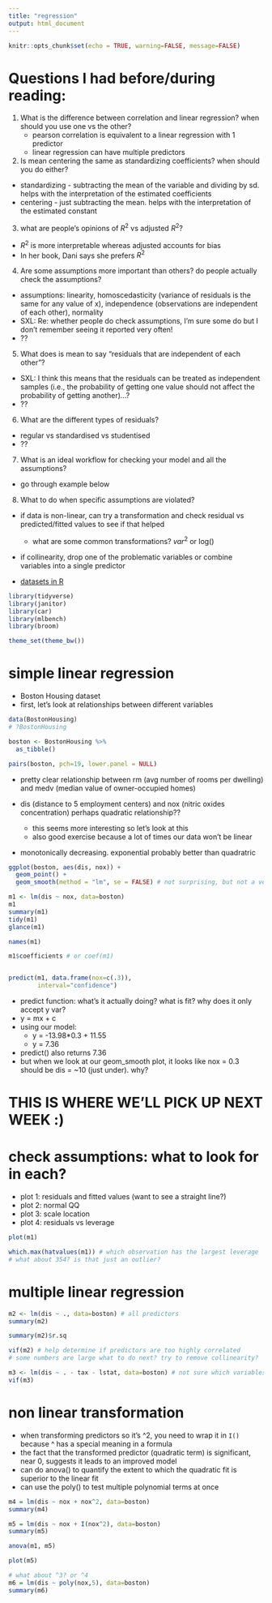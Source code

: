 ```yaml
---
title: "regression"
output: html_document
---
```


```r
knitr::opts_chunk$set(echo = TRUE, warning=FALSE, message=FALSE)
```

# Questions I had before/during reading:

1. What is the difference between correlation and linear regression? when should you use one vs the other?
    - pearson correlation is equivalent to a linear regression with 1 predictor
    - linear regression can have multiple predictors 
2. Is mean centering the same as standardizing coefficients? when should you do either?
  - standardizing - subtracting the mean of the variable and dividing by sd. helps with the interpretation of the estimated coefficients
  - centering - just subtracting the mean. helps with the interpretation of the estimated constant 
3. what are people's opinions of $R^{2}$ vs adjusted $R^{2}$?    
  - $R^{2}$ is more interpretable whereas adjusted accounts for bias 
  - In her book, Dani says she prefers $R^{2}$
4. Are some assumptions more important than others? do people actually check the assumptions?
  - assumptions: linearity, homoscedasticity (variance of residuals is the same for any value of x), independence (observations are independent of each other), normality
  - SXL: Re: whether people do check assumptions, I'm sure some do but I don't remember seeing it reported very often!
  - ??
5. What does is mean to say "residuals that are independent of each other"?
  - SXL: I think this means that the residuals can be treated as independent samples (i.e., the probability of getting one value should not affect the probability of getting another)...?  
  - ??
6. What are the different types of residuals? 
  - regular vs standardised vs studentised
  - ??
7. What is an ideal workflow for checking your model and all the assumptions?
  - go through example below
8. What to do when specific assumptions are violated?
  - if data is non-linear, can try a transformation and check residual vs predicted/fitted values to see if that helped
    - what are some common transformations? $var^{2}$ or log()
  - if collinearity, drop one of the problematic variables or combine variables into a single predictor

- [datasets in R](https://machinelearningmastery.com/machine-learning-datasets-in-r/)
```r
library(tidyverse)
library(janitor)
library(car)
library(mlbench)
library(broom)

theme_set(theme_bw())
```

# simple linear regression
- Boston Housing dataset 
- first, let's look at relationships between different variables
```r
data(BostonHousing)
# ?BostonHousing

boston <- BostonHousing %>%
  as_tibble() 

pairs(boston, pch=19, lower.panel = NULL)
```

- pretty clear relationship between rm (avg number of rooms per dwelling) and medv (median value of owner-occupied homes)

- dis (distance to 5 employment centers) and nox (nitric oxides concentration) perhaps quadratic relationship??
  - this seems more interesting so let's look at this 
  - also good exercise because a lot of times our data won't be linear
  
- monotonically decreasing. exponential probably better than quadratric  
```r
ggplot(boston, aes(dis, nox)) +
  geom_point() +
  geom_smooth(method = "lm", se = FALSE) # not surprising, but not a very good fit 

m1 <- lm(dis ~ nox, data=boston)
m1
summary(m1)
tidy(m1)
glance(m1)

names(m1)

m1$coefficients # or coef(m1)


predict(m1, data.frame(nox=c(.3)),
        interval="confidence") 

```

- predict function: what's it actually doing? what is fit? why does it only accept y var?
- y = mx + c
- using our model:
  - y = -13.98*0.3 + 11.55 
  - y = 7.36
- predict() also returns 7.36
- but when we look at our geom_smooth plot, it looks like nox = 0.3 should be dis = ~10 (just under). why?

# THIS IS WHERE WE'LL PICK UP NEXT WEEK :) 

# check assumptions: what to look for in each?
- plot 1: residuals and fitted values (want to see a straight line?)
- plot 2: normal QQ
- plot 3: scale location
- plot 4: residuals vs leverage
```r
plot(m1)

which.max(hatvalues(m1)) # which observation has the largest leverage
# what about 354? is that just an outlier?
```

# multiple linear regression
```r
m2 <- lm(dis ~ ., data=boston) # all predictors
summary(m2)

summary(m2)$r.sq

vif(m2) # help determine if predictors are too highly correlated
# some numbers are large what to do next? try to remove collinearity?

m3 <- lm(dis ~ . - tax - lstat, data=boston) # not sure which variables to remove? systematic way to do this?
vif(m3) 
```

# non linear transformation
- when transforming predictors so it's ^2, you need to wrap it in `I()` because ^ has a special meaning in a formula 
- the fact that the transformed predictor (quadratic term) is significant, near 0, suggests it leads to an improved model
- can do anova() to quantify the extent to which the quadratic fit is superior to the linear fit
- can use the poly() to test multiple polynomial terms at once
```r
m4 = lm(dis ~ nox + nox^2, data=boston)
summary(m4)

m5 = lm(dis ~ nox + I(nox^2), data=boston)
summary(m5)

anova(m1, m5)

plot(m5)

# what about ^3? or ^4
m6 = lm(dis ~ poly(nox,5), data=boston)
summary(m6)

```


